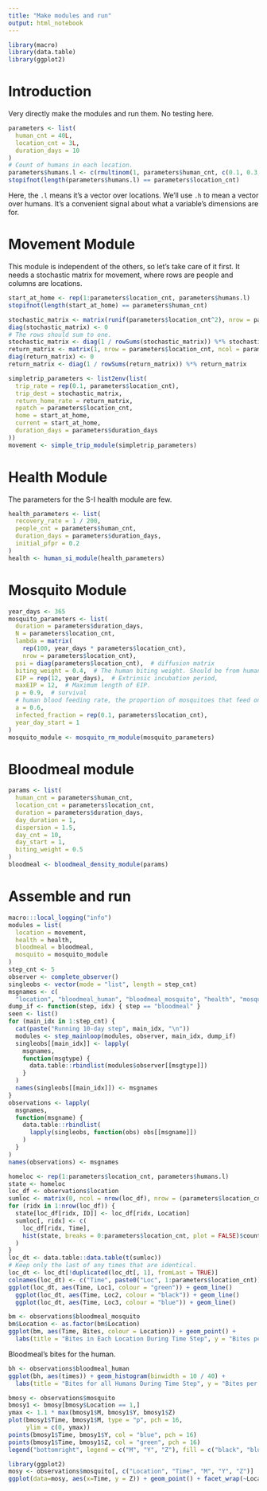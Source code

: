 ```yaml
---
title: "Make modules and run"
output: html_notebook
---
```


```r
library(macro)
library(data.table)
library(ggplot2)
```

# Introduction

Very directly make the modules and run them. No testing here.

```r
parameters <- list(
  human_cnt = 40L,
  location_cnt = 3L,
  duration_days = 10
)
# Count of humans in each location.
parameters$humans.l <- c(rmultinom(1, parameters$human_cnt, c(0.1, 0.3, 0.6)))
stopifnot(length(parameters$humans.l) == parameters$location_cnt)
```
Here, the `.l` means it's a vector over locations. We'll use `.h` to mean a vector over humans. It's a convenient signal about what a variable's dimensions are for.

# Movement Module

This module is independent of the others, so let's take care of it first. It needs a stochastic matrix for movement, where rows are people and columns are locations.

```r
start_at_home <- rep(1:parameters$location_cnt, parameters$humans.l)
stopifnot(length(start_at_home) == parameters$human_cnt)

stochastic_matrix <- matrix(runif(parameters$location_cnt^2), nrow = parameters$location_cnt)
diag(stochastic_matrix) <- 0
# The rows should sum to one.
stochastic_matrix <- diag(1 / rowSums(stochastic_matrix)) %*% stochastic_matrix
return_matrix <- matrix(1, nrow = parameters$location_cnt, ncol = parameters$location_cnt)
diag(return_matrix) <- 0
return_matrix <- diag(1 / rowSums(return_matrix)) %*% return_matrix

simpletrip_parameters <- list2env(list(
  trip_rate = rep(0.1, parameters$location_cnt),
  trip_dest = stochastic_matrix,
  return_home_rate = return_matrix,
  npatch = parameters$location_cnt,
  home = start_at_home,
  current = start_at_home,
  duration_days = parameters$duration_days
))
movement <- simple_trip_module(simpletrip_parameters)
```


# Health Module

The parameters for the S-I health module are few.
```r
health_parameters <- list(
  recovery_rate = 1 / 200,
  people_cnt = parameters$human_cnt,
  duration_days = parameters$duration_days,
  initial_pfpr = 0.2
)
health <- human_si_module(health_parameters)
```


# Mosquito Module

```r
year_days <- 365
mosquito_parameters <- list(
  duration = parameters$duration_days,
  N = parameters$location_cnt,
  lambda = matrix(
    rep(100, year_days * parameters$location_cnt),
    nrow = parameters$location_cnt),
  psi = diag(parameters$location_cnt),  # diffusion matrix
  biting_weight = 0.4,  # The human biting weight. Should be from human.XXX
  EIP = rep(12, year_days),  # Extrinsic incubation period,
  maxEIP = 12,  # Maximum length of EIP.
  p = 0.9,  # survival
  # human blood feeding rate, the proportion of mosquitoes that feed on humans each day
  a = 0.6,
  infected_fraction = rep(0.1, parameters$location_cnt),
  year_day_start = 1
)
mosquito_module <- mosquito_rm_module(mosquito_parameters)
```


# Bloodmeal module
```r
params <- list(
  human_cnt = parameters$human_cnt,
  location_cnt = parameters$location_cnt,
  duration = parameters$duration_days,
  day_duration = 1,
  dispersion = 1.5,
  day_cnt = 10,
  day_start = 1,
  biting_weight = 0.5
)
bloodmeal <- bloodmeal_density_module(params)
```

# Assemble and run

```r
macro:::local_logging("info")
modules = list(
  location = movement,
  health = health,
  bloodmeal = bloodmeal,
  mosquito = mosquito_module
)
step_cnt <- 5
observer <- complete_observer()
singleobs <- vector(mode = "list", length = step_cnt)
msgnames <- c(
  "location", "bloodmeal_human", "bloodmeal_mosquito", "health", "mosquito")
dump_if <- function(step, idx) { step == "bloodmeal" }
seen <- list()
for (main_idx in 1:step_cnt) {
  cat(paste("Running 10-day step", main_idx, "\n"))
  modules <- step_mainloop(modules, observer, main_idx, dump_if)
  singleobs[[main_idx]] <- lapply(
    msgnames,
    function(msgtype) {
      data.table::rbindlist(modules$observer[[msgtype]])
    }
  )
  names(singleobs[[main_idx]]) <- msgnames
}
observations <- lapply(
  msgnames,
  function(msgname) {
    data.table::rbindlist(
      lapply(singleobs, function(obs) obs[[msgname]])
    )
  }
)
names(observations) <- msgnames
```
```r
homeloc <- rep(1:parameters$location_cnt, parameters$humans.l)
state <- homeloc
loc_df <- observations$location
sumloc <- matrix(0, ncol = nrow(loc_df), nrow = (parameters$location_cnt + 1))
for (ridx in 1:nrow(loc_df)) {
  state[loc_df[ridx, ID]] <- loc_df[ridx, Location]
  sumloc[, ridx] <- c(
    loc_df[ridx, Time],
    hist(state, breaks = 0:parameters$location_cnt, plot = FALSE)$counts
  )
}
loc_dt <- data.table::data.table(t(sumloc))
# Keep only the last of any times that are identical.
loc_dt <- loc_dt[!duplicated(loc_dt[, 1], fromLast = TRUE)]
colnames(loc_dt) <- c("Time", paste0("Loc", 1:parameters$location_cnt))
ggplot(loc_dt, aes(Time, Loc1, colour = "green")) + geom_line()
  ggplot(loc_dt, aes(Time, Loc2, colour = "black")) + geom_line()
  ggplot(loc_dt, aes(Time, Loc3, colour = "blue")) + geom_line()

```


```r
bm <- observations$bloodmeal_mosquito
bm$Location <- as.factor(bm$Location)
ggplot(bm, aes(Time, Bites, colour = Location)) + geom_point() +
  labs(title = "Bites in Each Location During Time Step", y = "Bites per Day")
```

Bloodmeal's bites for the human.
```r
bh <- observations$bloodmeal_human
ggplot(bh, aes(times)) + geom_histogram(binwidth = 10 / 40) +
  labs(title = "Bites for all Humans During Time Step", y = "Bites per Quarter Day")
```


```r
bmosy <- observations$mosquito
bmosy1 <- bmosy[bmosy$Location == 1,]
ymax <- 1.1 * max(bmosy1$M, bmosy1$Y, bmosy1$Z)
plot(bmosy1$Time, bmosy1$M, type = "p", pch = 16,
     ylim = c(0, ymax))
points(bmosy1$Time, bmosy1$Y, col = "blue", pch = 16)
points(bmosy1$Time, bmosy1$Z, col = "green", pch = 16)
legend("bottomright", legend = c("M", "Y", "Z"), fill = c("black", "blue", "green"))
```
```r
library(ggplot2)
mosy <- observations$mosquito[, c("Location", "Time", "M", "Y", "Z")]
ggplot(data=mosy, aes(x=Time, y = Z)) + geom_point() + facet_wrap(~Location)
```

